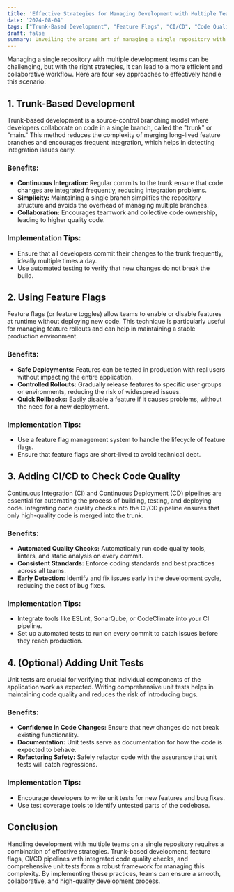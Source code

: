 ```yaml
---
title: 'Effective Strategies for Managing Development with Multiple Teams on a Single Repository'
date: '2024-08-04'
tags: ["Trunk-Based Development", "Feature Flags", "CI/CD", "Code Quality", "Unit Tests", "Multiple Teams", "Repository Management", "Software Development", "Collaboration", "DevOps"]
draft: false
summary: Unveiling the arcane art of managing a single repository with multiple development teams requires mastery of ancient techniques. By embracing trunk-based development, wielding the power of feature flags, harnessing the alchemy of CI/CD for code quality, and summoning the precision of unit tests, one can achieve a seamless and efficient orchestration of collaborative codecraft. This alchemical blend of practices unlocks the true potential of a unified codebase, guiding teams through the labyrinth of development with grace and efficiency.
---
```


Managing a single repository with multiple development teams can be challenging, but with the right strategies, it can lead to a more efficient and collaborative workflow. Here are four key approaches to effectively handle this scenario:

## 1. Trunk-Based Development
Trunk-based development is a source-control branching model where developers collaborate on code in a single branch, called the "trunk" or "main." This method reduces the complexity of merging long-lived feature branches and encourages frequent integration, which helps in detecting integration issues early.

### Benefits:
- **Continuous Integration:** Regular commits to the trunk ensure that code changes are integrated frequently, reducing integration problems.
- **Simplicity:** Maintaining a single branch simplifies the repository structure and avoids the overhead of managing multiple branches.
- **Collaboration:** Encourages teamwork and collective code ownership, leading to higher quality code.

### Implementation Tips:
- Ensure that all developers commit their changes to the trunk frequently, ideally multiple times a day.
- Use automated testing to verify that new changes do not break the build.

## 2. Using Feature Flags
Feature flags (or feature toggles) allow teams to enable or disable features at runtime without deploying new code. This technique is particularly useful for managing feature rollouts and can help in maintaining a stable production environment.

### Benefits:
- **Safe Deployments:** Features can be tested in production with real users without impacting the entire application.
- **Controlled Rollouts:** Gradually release features to specific user groups or environments, reducing the risk of widespread issues.
- **Quick Rollbacks:** Easily disable a feature if it causes problems, without the need for a new deployment.

### Implementation Tips:
- Use a feature flag management system to handle the lifecycle of feature flags.
- Ensure that feature flags are short-lived to avoid technical debt.

## 3. Adding CI/CD to Check Code Quality
Continuous Integration (CI) and Continuous Deployment (CD) pipelines are essential for automating the process of building, testing, and deploying code. Integrating code quality checks into the CI/CD pipeline ensures that only high-quality code is merged into the trunk.

### Benefits:
- **Automated Quality Checks:** Automatically run code quality tools, linters, and static analysis on every commit.
- **Consistent Standards:** Enforce coding standards and best practices across all teams.
- **Early Detection:** Identify and fix issues early in the development cycle, reducing the cost of bug fixes.

### Implementation Tips:
- Integrate tools like ESLint, SonarQube, or CodeClimate into your CI pipeline.
- Set up automated tests to run on every commit to catch issues before they reach production.

## 4. (Optional) Adding Unit Tests
Unit tests are crucial for verifying that individual components of the application work as expected. Writing comprehensive unit tests helps in maintaining code quality and reduces the risk of introducing bugs.

### Benefits:
- **Confidence in Code Changes:** Ensure that new changes do not break existing functionality.
- **Documentation:** Unit tests serve as documentation for how the code is expected to behave.
- **Refactoring Safety:** Safely refactor code with the assurance that unit tests will catch regressions.

### Implementation Tips:
- Encourage developers to write unit tests for new features and bug fixes.
- Use test coverage tools to identify untested parts of the codebase.

## Conclusion
Handling development with multiple teams on a single repository requires a combination of effective strategies. Trunk-based development, feature flags, CI/CD pipelines with integrated code quality checks, and comprehensive unit tests form a robust framework for managing this complexity. By implementing these practices, teams can ensure a smooth, collaborative, and high-quality development process.
